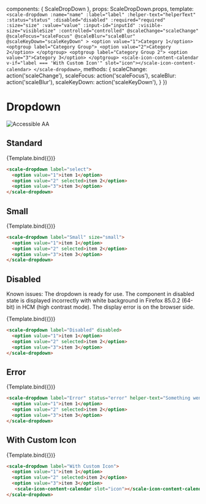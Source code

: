 
<Meta
  title='Components/Dropdown'
  component={ScaleDropDown}
  argTypes={{}}
/>

  components: { ScaleDropDown },
  props: ScaleDropDown.props,
  template: `
    <scale-dropdown
      :name="name"
      :label="label"
      :helper-text="helperText"
      :status="status"
      :disabled="disabled"
      :required="required"
      :size="size"
      :value="value"
      :input-id="inputId"
      :visible-size="visibleSize"
      :controlled="controlled"
      @scaleChange="scaleChange"
      @scaleFocus="scaleFocus"
      @scaleBlur="scaleBlur"
      @scaleKeyDown="scaleKeyDown"
    >
      <option value="1">Category 1</option>
      <optgroup label="Category Group">
        <option value="2">Category 2</option>
      </optgroup>
      <optgroup label="Category Group 2">
        <option value="3">Category 3</option>
      </optgroup>
      <scale-icon-content-calendar v-if="label === 'With Custom Icon'" slot="icon"></scale-icon-content-calendar>
    </scale-dropdown>
  `,
  methods: {
    scaleChange: action('scaleChange'),
    scaleFocus: action('scaleFocus'),
    scaleBlur: action('scaleBlur'),
    scaleKeyDown: action('scaleKeyDown'),
  }
})

<div style={{display: 'inline-flex', alignItems: 'center', justifyContent: 'space-between', width: '100%'}}>
    <h1>Dropdown</h1>
    <img src="assets/aa.png" alt="Accessible AA" />
</div>

## Standard

<Canvas withSource="none">
  <Story
    name='Standard'
    args={{
      label: 'Select',
    }}
  >
    {Template.bind({})}
  </Story>
</Canvas>

<ArgsTable story='Standard' />

```html
<scale-dropdown label="select">
  <option value="1">item 1</option>
  <option value="2" selected>item 2</option>
  <option value="3">item 3</option>
</scale-dropdown>
```


## Small

<Canvas withSource="none">
  <Story
    name='Small'
    args={{
      label: 'Small',
      size: 'small',
    }}
  >
    {Template.bind({})}
  </Story>
</Canvas>


```html
<scale-dropdown label="Small" size="small">
  <option value="1">item 1</option>
  <option value="2" selected>item 2</option>
  <option value="3">item 3</option>
</scale-dropdown>
```


## Disabled

Known issues: The dropdown is ready for use. The component in disabled state is displayed incorrectly with white background in Firefox 85.0.2 (64-bit) in HCM (high contrast mode).
The display error is on the browser side.

<Canvas withSource="none">
  <Story
    name='Disabled'
    args={{
      label: 'Disabled',
      disabled: true,
    }}
  >
    {Template.bind({})}
  </Story>
</Canvas>


```html
<scale-dropdown label="Disabled" disabled>
  <option value="1">item 1</option>
  <option value="2" selected>item 2</option>
  <option value="3">item 3</option>
</scale-dropdown>
```


## Error

<Canvas withSource="none">
  <Story
    name='Error'
    args={{
      label: 'Error',
      status: 'error',
      helperText: 'Something went wrong...',
    }}
  >
    {Template.bind({})}
  </Story>
</Canvas>


```html
<scale-dropdown label="Error" status="error" helper-text="Something went wrong...">
  <option value="1">item 1</option>
  <option value="2" selected>item 2</option>
  <option value="3">item 3</option>
</scale-dropdown>
```


## With Custom Icon

<Canvas withSource="none">
  <Story
    name='With Custom Icon'
    args={{
      label: 'With Custom Icon',
    }}
  >
    {Template.bind({})}
  </Story>
</Canvas>


```html
<scale-dropdown label="With Custom Icon">
  <option value="1">item 1</option>
  <option value="2" selected>item 2</option>
  <option value="3">item 3</option>
   <scale-icon-content-calendar slot="icon"></scale-icon-content-calendar>
</scale-dropdown>
```
